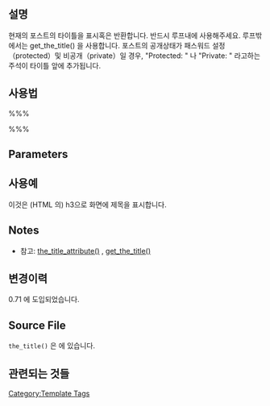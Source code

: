 {{Languages|
{{en|Function Reference/the_title}}
{{it|Riferimento funzioni/the_title}}
{{ja|テンプレートタグ/the_title}}
{{ko|템플릿 태그/the_title}}
{{ru|Теги шаблонов/the title}}
{{pt-br|Referência de Função/the_title}}
}}

== 설명 ==

현재의 포스트의 타이틀을 표시혹은 반환합니다. 
반드시 루프내에 사용해주세요.
루프밖에서는 get_the_title() 을 사용합니다. 포스트의 공개상태가 패스워드 설정（protected）및 비공개（private）일 경우, "Protected: " 나 "Private: " 라고하는 주석이 타이틀 앞에 추가됩니다.

== 사용법 ==

%%% <?php the_title( $before, $after, $echo ); ?> %%%

== Parameters ==

{{Parameter|$before|string|제목 앞에 쓰일 텍스트|옵션값}}
{{Parameter|$after|string|제목 뒤에 쓰일 텍스트|옵션값}}
{{Parameter|$echo|Boolean|제목을 표시 (<tt>TRUE</tt>) 혹은 문자열 반환한다(<tt>FALSE</tt>).|선택값|<tt>TRUE</tt>}}

== 사용예 ==

 <?php the_title( '&lt;h3&gt;', '&lt;/h3&gt;' ); ?>
이것은 (HTML 의) h3으로 화면에 제목을 표시합니다.

== Notes ==

* 참고: [[Function Reference/the_title_attribute|the_title_attribute()]] , [[Function Reference/get_the_title|get_the_title()]]

== 변경이력  ==

0.71 에 도입되었습니다.

==Source File==

<tt>the_title()</tt> 은 {{Trac|wp-includes/post-template.php}} 에 있습니다.

== 관련되는 것들 ==

{{Tag Post Tags}}

{{Tag Footer}}

[[Category:Template Tags]]